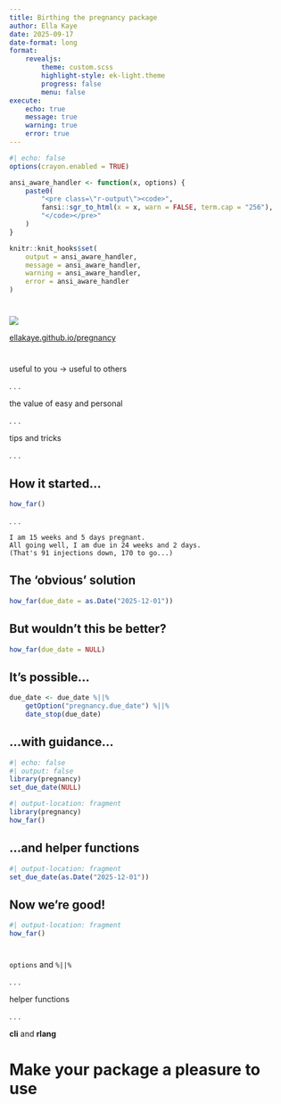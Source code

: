 ```yaml
---
title: Birthing the pregnancy package
author: Ella Kaye
date: 2025-09-17
date-format: long
format: 
    revealjs:
        theme: custom.scss
        highlight-style: ek-light.theme
        progress: false
        menu: false
execute:
    echo: true
    message: true
    warning: true
    error: true
---
```


```r
#| echo: false
options(crayon.enabled = TRUE)

ansi_aware_handler <- function(x, options) {
    paste0(
        "<pre class=\"r-output\"><code>",
        fansi::sgr_to_html(x = x, warn = FALSE, term.cap = "256"),
        "</code></pre>"
    )
}

knitr::knit_hooks$set(
    output = ansi_aware_handler, 
    message = ansi_aware_handler, 
    warning = ansi_aware_handler,
    error = ansi_aware_handler
)
```

# {.center-h}

![](images/pregnancy-hex.png)

[[ellakaye.github.io/pregnancy](https://ellakaye.github.io/pregnancy)]{.larger175}


# {.center .center-h .larger150}

useful to [you]{.green-bg} → useful to [others]{.lime-bg}

. . .

the value of [easy]{.blue-bg} and [personal]{.orange-bg}

. . . 

[tips]{.pink-bg} and [tricks]{.purple-bg}

. . .

## How it started...


```.r
how_far()
```
. . . 

```
I am 15 weeks and 5 days pregnant.
All going well, I am due in 24 weeks and 2 days.
(That's 91 injections down, 170 to go...)
```

## The 'obvious' solution

```.r
how_far(due_date = as.Date("2025-12-01"))
```

## But wouldn't this be better?

```.r
how_far(due_date = NULL)
```

## It's possible...

```.r
due_date <- due_date %||%
    getOption("pregnancy.due_date") %||%
    date_stop(due_date)
```

## ...with guidance...

```r
#| echo: false
#| output: false
library(pregnancy)
set_due_date(NULL)
```

```r
#| output-location: fragment
library(pregnancy)
how_far()
```


## ...and helper functions 

```r
#| output-location: fragment
set_due_date(as.Date("2025-12-01"))
```

## Now we're good!

```r
#| output-location: fragment
how_far()
```

# {.center .center-h .larger175}

`options` and `%||%`

. . .

[helper functions]{.pink}

. . .

[**cli**]{.blue} and [**rlang**]{.blue}





# Make your package a pleasure to use {.center .center-h .larger125 background-color="#D4006A"}



